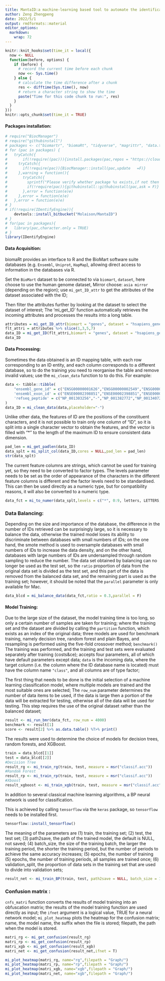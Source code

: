 ---
title: MantaID:a machine-learning based tool to automate the identification of biological database IDs
author: Zeng Zhengpeng
date: 2022/5/1
output: rmdformats::material
editor_options: 
  markdown: 
    wrap: 72
---

```{r global-options, include=FALSE}
knitr::knit_hooks$set(time_it = local({
  now <- NULL
  function(before, options) {
    if (before) {
      # record the current time before each chunk
      now <<- Sys.time()
    } else {
      # calculate the time difference after a chunk
      res <- difftime(Sys.time(), now)
      # return a character string to show the time
      paste("Time for this code chunk to run:", res)
    }
  }
}))
knitr::opts_chunk$set(time_it = TRUE)
```

#### Packages installation:

```{r}
# require("BiocManager")
# require("githubinstall")
# packages <- c("biomartr", "biomaRt", "tidyverse", "magrittr", "data.table", "magrittr", "mlr3verse", "skimr", "roxygen2", "tidyverse", "parallel", "scutr", "reshape2", "RColorBrewer", "caret", "tensorflow", "keras", "reticulate", "skimr", "tfdatasets")
# for (pac in packages) {
#   tryCatch({
#   	if(!require((pac))){install.packages(pac,repos = "https://cloud.r-project.org")}},warning = function(){
#     tryCatch({
#       if(!require(pac)){BiocManager::install(pac,update	=F)}
#     },warning = function(){
#       tryCatch({
#         sprintf("Please verify whether package %s exists,if not then type 0 to pass.")
#         if(!require(pac)){githubinstall::githubinstall(pac,ask = F)}
#       },error = function(e)e)
#     },error = function(e)e)
#   },error = function(e)e)
# }
# if(!require(IDentifyEngine)){
	devtools::install_bitbucket("Molaison/MantaID")
# }
# for(pac in packages){
# 	library(pac,character.only = TRUE)
# }
library(IDentifyEngine)
```

#### Data Acquisition:
biomaRt provides an interface to R and the BioMart software suite databases (e.g. `Ensembl`, `Uniprot`, `HapMap`), allowing direct access to information in the databases via R.

Set the `BioMart` dataset to be connected to via `biomart`, `dataset`, here choose to use the human genome dataset, Mirror choose: `asia mirror` (depending on the region); use `mi_get_ID_attr` to get the attributes of the dataset associated with the ID;

Then filter the attributes further by looking at the dataset to select the dataset of interest;
The 'mi_get_ID' function automatically retrieves the incoming attributes and processes the results into a long table.

```{r}
attributes = mi_get_ID_attr(biomart = "genes", dataset = "hsapiens_gene_ensembl", mirror = "asia")
flt_attri = attributes %>% slice(1,3,5,7)
data_ID = mi_get_ID(flt_attri,biomart = "genes", dataset = "hsapiens_gene_ensembl", mirror = "asia")
data_ID
```

#### Data Processing:

Sometimes the data obtained is an ID mapping table, with each row corresponding to an ID
entity, and each column corresponds to a different database, so to do the training you need to reorganise the table and remove invalid values; use the `mi_clean_data` function to
to do this. For example:

```{r}
data <- tibble::tibble(
	"ensembl_gene_id" = c("ENSG00000001626","ENSG00000002549","ENSG00000002586","ENSG00000002745"),
	'ensembl_exon_id' = c("ENSE00002398851","ENSE00002398851","ENSE00002398851","ENSE00002398851"),
	'refseq_peptide' = c("NP_001303256","-","NP_001382772","NP_001340728")
)
data_ID = mi_clean_data(data,placeholder="-")
```

Unlike other data, the features of ID are the positions of the constituent characters, and it is not possible to train only one column of "ID", so it is split into a single character vector to obtain the features, and the vector is filled with "\*" to the length of the maximum ID to ensure consistent data dimension.

```{r}
pad_len = mi_get_padlen(data_ID)
data_splt = mi_split_col(data_ID,cores = NULL,pad_len = pad_len)
str(data_splt)
```

The current feature columns are strings, which cannot be used for training yet, so they need to be converted to factor types. The levels parameter needs to be set as the order of appearance of the characters in the different feature columns is different and the factor levels need to be standardised. This can then be used directly as a numeric type, but for compatibility reasons, it will also be converted to a numeric type.

```{r}
data_fct = mi_to_numer(data_splt,levels = c("*", 0:9, letters, LETTERS, "_", ".", "-", " ", "/", "\\", ":"))
```

### Data Balancing:

Depending on the size and importance of the database, the difference in the number of IDs retrieved can be surprisingly large, so it is necessary to balance the data, otherwise the trained model loses its ability to discriminate between databases with small numbers of IDs; on the one hand, the smote method is used to oversample databases with small numbers of IDs to increase the data density, and on the other hand, databases with large numbers of IDs are undersampled through random sampling to reduce the number. The data set obtained by balancing can no longer be used as the test set, so the `ratio` proportion of data from the original data set is divided as the test set, and this part of the data is removed from the balanced data set, and the remaining part is used as the training set; however, it should be noted that the `parallel` parameter is only available for Mac.

```{r}
data_blcd = mi_balance_data(data_fct,ratio = 0.3,parallel = F)
```

#### Model Training:

Due to the large size of the dataset, the model training time is too long, so only a certain number of samples are taken for training; where the training set and the dataset are divided by calling the `partition` function, which exists as an index of the original data; three models are used for benchmark training, namely decision tree, random forest and plain Bayes, and resampling is performed using the five-fold crossover method; `benchmark()` The training was performed, and the training and test sets were evaluated separately after training (costs&ce);
accepts four parameters, all of which have default parameters except data; `data` is the incoming data, where the target column (i.e. the column where the ID database name is located) must have the column name `"class"`, and all columns are of type factor;

The first thing that needs to be done is the initial selection of a machine learning classification model, where multiple models are trained and the most suitable ones are selected;
The `row_num` parameter determines the number of data items to be used, if the data is large then a portion of the data will be extracted for testing, otherwise all of the data will be used for testing. This step requires the use of the original dataset rather than the balanced dataset;

```{r echo=FALSE, message=FALSE, hide=TRUE}
result <- mi_run_bmr(data_fct, row_num = 4000)
benchmark <- result[1]
score <- result[2] %>% as.data.table() %T>% print()
```

The results were used to determine the choice of models for decision trees, random forests, and XGBoost.

```{r}
train = data_blcd[[1]]
test = data_blcd[[2]]
#Decision Tree
result_rg <- mi_train_rg(train, test, measure = msr("classif.acc"))
#Random Forest
result_rp <- mi_train_rp(train, test, measure = msr("classif.acc"))
#Xboost
result_xgboost <- mi_train_xgb(train, test, measure = msr("classif.acc"))
```

In addition to several classical machine learning algorithms, a BP neural network is used for classification.

This is achieved by calling `tensorflow` via the `keras` package, so `tensorflow` needs to be installed first.

```{r}
tensorflow::install_tensorflow()
```

The meaning of the parameters are (1) train, the training set; (2) test, the test set; (3) path2save, the path of the trained model, the default is NULL, not saved; (4) batch_size, the size of the training batch, the larger the training period, the shorter the training period, but the number of periods to achieve the same accuracy increases; (5) epochs, the number of training (5) epochs, the number of training periods, all samples are trained once; (6) validation_split, the proportion of data sets in the training set that are used to divide into validation sets;

```{R}
result_net <- mi_train_BP(train, test, path2save = NULL, batch_size = 128, epochs = 64, validation_split = 0.3)
```

### Confusion matrix :

`cnfs_matri`
function converts the results of model training into an obfuscation matrix; the results of the model training function are used directly as input; the `ifnet` argument is a logical value, TRUE for a neural network model;
`mi_plot_heatmap` plots the heatmap for the confusion matrix; name, the model name, the suffix when the file is stored; filepath, the path when the model is stored.

```{r}
matri_rg <- mi_get_confusion(result_rg)
matri_rp <- mi_get_confusion(result_rp)
matri_xgb <- mi_get_confusion(result_xgb)
matri_net <- mi_get_confusion(result_net,ifnet = T)

mi_plot_heatmap(matri_rg, name="rg",filepath = "Graph/")
mi_plot_heatmap(matri_rp, name="rp",filepath = "Graph/")
mi_plot_heatmap(matri_xgb, name="xgb",filepath = "Graph/")
mi_plot_heatmap(matri_net, name="xgb",filepath = "Graph/")
```
